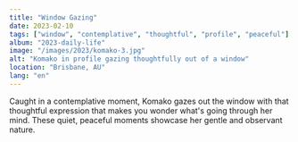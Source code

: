 ```yaml
---
title: "Window Gazing"
date: 2023-02-10
tags: ["window", "contemplative", "thoughtful", "profile", "peaceful"]
album: "2023-daily-life"
image: "/images/2023/komako-3.jpg"
alt: "Komako in profile gazing thoughtfully out of a window"
location: "Brisbane, AU"
lang: "en"
---
```


Caught in a contemplative moment, Komako gazes out the window with that thoughtful expression that makes you wonder what's going through her mind. These quiet, peaceful moments showcase her gentle and observant nature.